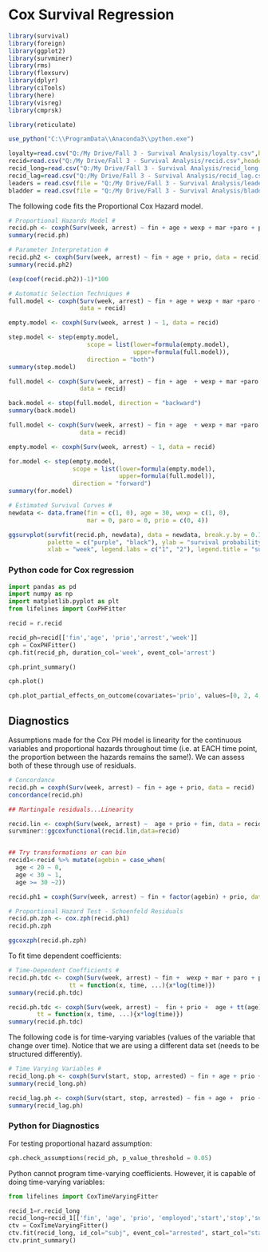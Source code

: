 
# Cox Survival Regression


```r
library(survival)
library(foreign)
library(ggplot2)
library(survminer)
library(rms)
library(flexsurv)
library(dplyr)
library(ciTools)
library(here)
library(visreg)
library(cmprsk)

library(reticulate)

use_python("C:\\ProgramData\\Anaconda3\\python.exe")


```




```r
loyalty=read.csv("Q:/My Drive/Fall 3 - Survival Analysis/loyalty.csv",header=T)
recid=read.csv("Q:/My Drive/Fall 3 - Survival Analysis/recid.csv",header=T)
recid_long=read.csv("Q:/My Drive/Fall 3 - Survival Analysis/recid_long.csv",header=T)
recid_lag=read.csv("Q:/My Drive/Fall 3 - Survival Analysis/recid_lag.csv",header=T)
leaders = read.csv(file = "Q:/My Drive/Fall 3 - Survival Analysis/leaders.csv", header = TRUE)
bladder = read.csv(file = "Q:/My Drive/Fall 3 - Survival Analysis/bladder.csv", header = TRUE)

```


The following code fits the Proportional Cox Hazard model.

```r

# Proportional Hazards Model #
recid.ph <- coxph(Surv(week, arrest) ~ fin + age + wexp + mar +paro + prio, data = recid)
summary(recid.ph)

# Parameter Interpretation #
recid.ph2 <- coxph(Surv(week, arrest) ~ fin + age + prio, data = recid)
summary(recid.ph2)

(exp(coef(recid.ph2))-1)*100

# Automatic Selection Techniques #
full.model <- coxph(Surv(week, arrest) ~ fin + age + wexp + mar +paro + prio, 
                    data = recid)

empty.model <- coxph(Surv(week, arrest ) ~ 1, data = recid)

step.model <- step(empty.model, 
                      scope = list(lower=formula(empty.model), 
                                   upper=formula(full.model)), 
                      direction = "both")
summary(step.model)

full.model <- coxph(Surv(week, arrest) ~ fin + age  + wexp + mar +paro + prio, 
                    data = recid)

back.model <- step(full.model, direction = "backward")
summary(back.model)

full.model <- coxph(Surv(week, arrest) ~ fin + age  + wexp + mar +paro + prio, 
                    data = recid)

empty.model <- coxph(Surv(week, arrest) ~ 1, data = recid)

for.model <- step(empty.model, 
                  scope = list(lower=formula(empty.model), 
                               upper=formula(full.model)), 
                  direction = "forward")
summary(for.model)

# Estimated Survival Curves #
newdata <- data.frame(fin = c(1, 0), age = 30, wexp = c(1, 0),
                      mar = 0, paro = 0, prio = c(0, 4))

ggsurvplot(survfit(recid.ph, newdata), data = newdata, break.y.by = 0.1,
           palette = c("purple", "black"), ylab = "survival probability",
           xlab = "week", legend.labs = c("1", "2"), legend.title = "subject")


```


### Python code for Cox regression

```python
import pandas as pd
import numpy as np
import matplotlib.pyplot as plt
from lifelines import CoxPHFitter

recid = r.recid

recid_ph=recid[['fin','age', 'prio','arrest','week']]
cph = CoxPHFitter()
cph.fit(recid_ph, duration_col='week', event_col='arrest')

cph.print_summary()

cph.plot()
```


```python
cph.plot_partial_effects_on_outcome(covariates='prio', values=[0, 2, 4, 6, 8, 10], cmap='coolwarm')
```


## Diagnostics

Assumptions made for the Cox PH model is linearity for the continuous variables and proportional hazards throughout time (i.e. at EACH time point, the proportion between the hazards remains the same!).  We can assess both of these through use of residuals.

```r

# Concordance 
recid.ph = coxph(Surv(week, arrest) ~ fin + age + prio, data = recid)
concordance(recid.ph)

## Martingale residuals...Linearity

recid.lin <- coxph(Surv(week, arrest) ~  age + prio + fin, data = recid)
survminer::ggcoxfunctional(recid.lin,data=recid)


## Try transformations or can bin
recid1<-recid %>% mutate(agebin = case_when(
  age < 20 ~ 0,
  age < 30 ~ 1,
  age >= 30 ~2))

recid.ph1 = coxph(Surv(week, arrest) ~ fin + factor(agebin) + prio, data = recid1)

# Proportional Hazard Test - Schoenfeld Residuals 
recid.ph.zph <- cox.zph(recid.ph1)
recid.ph.zph

ggcoxzph(recid.ph.zph)

```


To fit time dependent coefficients:


```r

# Time-Dependent Coefficients #
recid.ph.tdc <- coxph(Surv(week, arrest) ~ fin +  wexp + mar + paro + prio+ age + tt(age), data = recid,
                 tt = function(x, time, ...){x*log(time)})
summary(recid.ph.tdc)

recid.ph.tdc <- coxph(Surv(week, arrest) ~  fin + prio +  age + tt(age), data = recid,
        tt = function(x, time, ...){x*log(time)})
summary(recid.ph.tdc)


```

The following code is for time-varying variables (values of the variable that change over time).  Notice that we are using a different data set (needs to be structured differently).

```r
# Time Varying Variables #
recid_long.ph <- coxph(Surv(start, stop, arrested) ~ fin + age + prio + employed, data = recid_long)
summary(recid_long.ph)

recid_lag.ph <- coxph(Surv(start, stop, arrested) ~ fin + age +  prio + employed, data = recid_lag)
summary(recid_lag.ph)
```


### Python for Diagnostics

For testing proportional hazard assumption:

```python
cph.check_assumptions(recid_ph, p_value_threshold = 0.05)
```

Python cannot program time-varying coefficients.  However, it is capable of doing time-varying variables:

```python
from lifelines import CoxTimeVaryingFitter

recid_1=r.recid_long
recid_long=recid_1[['fin', 'age', 'prio', 'employed','start','stop','subj','arrested']]
ctv = CoxTimeVaryingFitter()
ctv.fit(recid_long, id_col="subj", event_col="arrested", start_col="start", stop_col="stop", show_progress=True)
ctv.print_summary()
```

